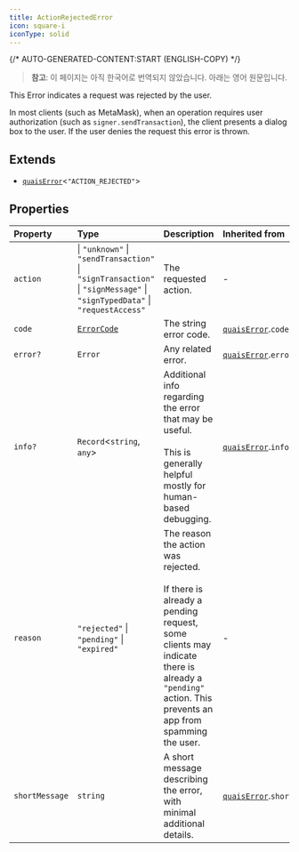 ```yaml
---
title: ActionRejectedError
icon: square-i
iconType: solid
---
```


{/* AUTO-GENERATED-CONTENT:START (ENGLISH-COPY) */}

> **참고**: 이 페이지는 아직 한국어로 번역되지 않았습니다. 아래는 영어 원문입니다.

This Error indicates a request was rejected by the user.

In most clients (such as MetaMask), when an operation requires user authorization (such as `signer.sendTransaction`),
the client presents a dialog box to the user. If the user denies the request this error is thrown.

## Extends

- [`quaisError`](/ko/sdk/content/interfaces/quaisError)\<`"ACTION_REJECTED"`\>

## Properties

| Property | Type | Description | Inherited from |
| :------ | :------ | :------ | :------ |
| `action` |  \| `"unknown"` \| `"sendTransaction"` \| `"signTransaction"` \| `"signMessage"` \| `"signTypedData"` \| `"requestAccess"` | The requested action. | - |
| `code` | [`ErrorCode`](/ko/sdk/content/type-aliases/ErrorCode) | The string error code. | [`quaisError`](/ko/sdk/content/interfaces/quaisError).`code` |
| `error?` | `Error` | Any related error. | [`quaisError`](/ko/sdk/content/interfaces/quaisError).`error` |
| `info?` | `Record`\<`string`, `any`\> | Additional info regarding the error that may be useful.<br /><br />This is generally helpful mostly for human-based debugging. | [`quaisError`](/ko/sdk/content/interfaces/quaisError).`info` |
| `reason` | `"rejected"` \| `"pending"` \| `"expired"` | The reason the action was rejected.<br /><br />If there is already a pending request, some clients may indicate there is already a `"pending"` action. This<br />prevents an app from spamming the user. | - |
| `shortMessage` | `string` | A short message describing the error, with minimal additional details. | [`quaisError`](/ko/sdk/content/interfaces/quaisError).`shortMessage` |
